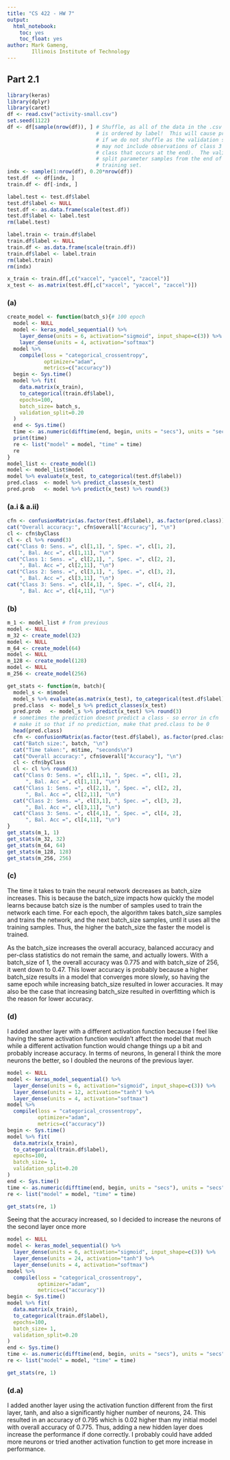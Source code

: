 ```yaml
---
title: "CS 422 - HW 7"
output: 
  html_notebook:
    toc: yes
    toc_float: yes
author: Mark Gameng,
        Illinois Institute of Technology
---
```


## Part 2.1

```r
library(keras)
library(dplyr)
library(caret)
df <- read.csv("activity-small.csv")
set.seed(1122)
df <- df[sample(nrow(df)), ] # Shuffle, as all of the data in the .csv file
                             # is ordered by label!  This will cause problems
                             # if we do not shuffle as the validation split
                             # may not include observations of class 3 (the
                             # class that occurs at the end).  The validation_
                             # split parameter samples from the end of the
                             # training set.
indx <- sample(1:nrow(df), 0.20*nrow(df))
test.df  <- df[indx, ]
train.df <- df[-indx, ]

label.test <- test.df$label
test.df$label <- NULL
test.df <- as.data.frame(scale(test.df))
test.df$label <- label.test
rm(label.test)

label.train <- train.df$label
train.df$label <- NULL
train.df <- as.data.frame(scale(train.df))
train.df$label <- label.train
rm(label.train)
rm(indx)

x_train <- train.df[,c("xaccel", "yaccel", "zaccel")]
x_test <- as.matrix(test.df[,c("xaccel", "yaccel", "zaccel")])
```

### (a)
```r
create_model <- function(batch_s){# 100 epoch
  model <- NULL
  model <- keras_model_sequential() %>%
    layer_dense(units = 6, activation="sigmoid", input_shape=c(3)) %>%
    layer_dense(units = 4, activation="softmax")
  model %>% 
    compile(loss = "categorical_crossentropy", 
            optimizer="adam", 
            metrics=c("accuracy"))
  begin <- Sys.time()
  model %>% fit(
    data.matrix(x_train),
    to_categorical(train.df$label),
    epochs=100,
    batch_size= batch_s,
    validation_split=0.20
  )
  end <- Sys.time()
  time <- as.numeric(difftime(end, begin, units = "secs"), units = "secs")
  print(time)
  re <- list("model" = model, "time" = time)
  re
}
model_list <- create_model(1)
model <- model_list$model
model %>% evaluate(x_test, to_categorical(test.df$label))
pred.class  <- model %>% predict_classes(x_test)
pred.prob   <- model %>% predict(x_test) %>% round(3)
```

### (a.i & a.ii)
```r
cfn <- confusionMatrix(as.factor(test.df$label), as.factor(pred.class))
cat("Overall accuracy:", cfn$overall["Accuracy"], "\n")
cl <- cfn$byClass
cl <- cl %>% round(3)
cat("Class 0: Sens. =", cl[1,1], ", Spec. =", cl[1, 2],
    ", Bal. Acc =", cl[1,11], "\n")
cat("Class 1: Sens. =", cl[2,1], ", Spec. =", cl[2, 2],
    ", Bal. Acc =", cl[2,11], "\n")
cat("Class 2: Sens. =", cl[3,1], ", Spec. =", cl[3, 2],
    ", Bal. Acc =", cl[3,11], "\n")
cat("Class 3: Sens. =", cl[4,1], ", Spec. =", cl[4, 2],
    ", Bal. Acc =", cl[4,11], "\n")
```

### (b)
```r
m_1 <- model_list # from previous
model <- NULL
m_32 <- create_model(32)
model <- NULL
m_64 <- create_model(64)
model <- NULL
m_128 <- create_model(128)
model <- NULL
m_256 <- create_model(256)
```

```r
get_stats <- function(m, batch){
  model_s <- m$model
  model_s %>% evaluate(as.matrix(x_test), to_categorical(test.df$label))
  pred.class  <- model_s %>% predict_classes(x_test)
  pred.prob   <- model_s %>% predict(x_test) %>% round(3)
  # sometimes the prediction doesnt predict a class - so error in cfn
  # make it so that if no prediction, make that pred.class to be 0
  head(pred.class)
  cfn <- confusionMatrix(as.factor(test.df$label), as.factor(pred.class))
  cat("Batch size:", batch, "\n")
  cat("Time taken:", m$time, "seconds\n")
  cat("Overall accuracy:", cfn$overall["Accuracy"], "\n")
  cl <- cfn$byClass
  cl <- cl %>% round(3)
  cat("Class 0: Sens. =", cl[1,1], ", Spec. =", cl[1, 2],
      ", Bal. Acc =", cl[1,11], "\n")
  cat("Class 1: Sens. =", cl[2,1], ", Spec. =", cl[2, 2],
      ", Bal. Acc =", cl[2,11], "\n")
  cat("Class 2: Sens. =", cl[3,1], ", Spec. =", cl[3, 2],
      ", Bal. Acc =", cl[3,11], "\n")
  cat("Class 3: Sens. =", cl[4,1], ", Spec. =", cl[4, 2],
      ", Bal. Acc =", cl[4,11], "\n")
}
get_stats(m_1, 1)
get_stats(m_32, 32)
get_stats(m_64, 64)
get_stats(m_128, 128)
get_stats(m_256, 256)
```
### (c)
The time it takes to train the neural network decreases as batch_size increases. This is because the batch_size impacts how quickly the model learns because batch size is the number of samples used to train the network each time. For each epoch, the algorithm takes batch_size samples and trains the network, and the next batch_size samples, until it uses all the training samples. Thus, the higher the batch_size the faster the model is trained.

As the batch_size increases the overall accuracy, balanced accuracy and per-class statistics do not remain the same, and actually lowers. With a batch_size of 1, the overall accuracy was 0.775 and with batch_size of 256, it went down to 0.47. This lower accuracy is probably because a higher batch_size results in a model that converges more slowly, so having the same epoch while increasing batch_size resulted in lower accuracies. It may also be the case that increasing batch_size resulted in overfitting which is the reason for lower accuracy.

### (d)
I added another layer with a different activation function because I feel like having the same activation function wouldn't affect the model that much while a different activation function would change things up a bit and probably increase accuracy. In terms of neurons, In general I think the more neurons the better, so I doubled the neurons of the previous layer.

```r
model <- NULL
model <- keras_model_sequential() %>%
  layer_dense(units = 6, activation="sigmoid", input_shape=c(3)) %>%
  layer_dense(units = 12, activation="tanh") %>%
  layer_dense(units = 4, activation="softmax")
model %>% 
  compile(loss = "categorical_crossentropy", 
          optimizer="adam", 
          metrics=c("accuracy"))
begin <- Sys.time()
model %>% fit(
  data.matrix(x_train),
  to_categorical(train.df$label),
  epochs=100,
  batch_size= 1,
  validation_split=0.20
)
end <- Sys.time()
time <- as.numeric(difftime(end, begin, units = "secs"), units = "secs")
re <- list("model" = model, "time" = time)
```

```r
get_stats(re, 1)
```
Seeing that the accuracy increased, so I decided to increase the neurons of the second layer once more
```r
model <- NULL
model <- keras_model_sequential() %>%
  layer_dense(units = 6, activation="sigmoid", input_shape=c(3)) %>%
  layer_dense(units = 24, activation="tanh") %>%
  layer_dense(units = 4, activation="softmax")
model %>% 
  compile(loss = "categorical_crossentropy", 
          optimizer="adam", 
          metrics=c("accuracy"))
begin <- Sys.time()
model %>% fit(
  data.matrix(x_train),
  to_categorical(train.df$label),
  epochs=100,
  batch_size= 1,
  validation_split=0.20
)
end <- Sys.time()
time <- as.numeric(difftime(end, begin, units = "secs"), units = "secs")
re <- list("model" = model, "time" = time)
```

```r
get_stats(re, 1)
```
### (d.a)
I added another layer using the activation function different from the first layer, tanh, and also a significantly higher number of neurons, 24. This resulted in an accuracy of 0.795 which is 0.02 higher than my initial model with overall accuracy of 0.775. Thus, adding a new hidden layer does increase the performance if done correctly. I probably could have added more neurons or tried another activation function to get more increase in performance.